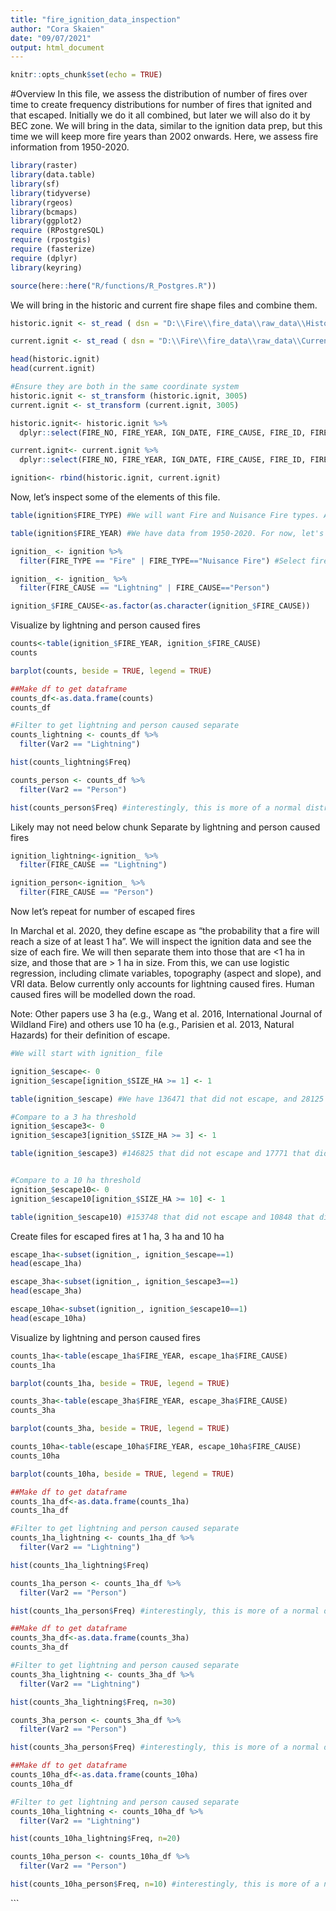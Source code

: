 ```yaml
---
title: "fire_ignition_data_inspection"
author: "Cora Skaien"
date: "09/07/2021"
output: html_document
---
```


```r
knitr::opts_chunk$set(echo = TRUE)
```

#Overview
In this file, we assess the distribution of number of fires over time to create frequency distributions for number of fires that ignited and that escaped. Initially we do it all combined, but later we will also do it by BEC zone. We will bring in the data, similar to the ignition data prep, but this time we will keep more fire years than 2002 onwards. Here, we assess fire information from 1950-2020.

```r

library(raster)
library(data.table)
library(sf)
library(tidyverse)
library(rgeos)
library(bcmaps)
library(ggplot2)
require (RPostgreSQL)
require (rpostgis)
require (fasterize)
require (dplyr)
library(keyring)

source(here::here("R/functions/R_Postgres.R"))
```

We will bring in the historic and current fire shape files and combine them.

```r

historic.ignit <- st_read ( dsn = "D:\\Fire\\fire_data\\raw_data\\Historical_Fire_Ignition_point_locations\\PROT_HISTORICAL_INCIDENTS_SP\\H_FIRE_PNT_point.shp", stringsAsFactors = T)

current.ignit <- st_read ( dsn = "D:\\Fire\\fire_data\\raw_data\\Current_Fire_Ignition_point_locations\\PROT_CURRENT_FIRE_PNTS_SP\\C_FIRE_PNT_point.shp", stringsAsFactors = T)

head(historic.ignit)
head(current.ignit)

#Ensure they are both in the same coordinate system
historic.ignit <- st_transform (historic.ignit, 3005)
current.ignit <- st_transform (current.ignit, 3005)

historic.ignit<- historic.ignit %>% 
  dplyr::select(FIRE_NO, FIRE_YEAR, IGN_DATE, FIRE_CAUSE, FIRE_ID, FIRE_TYPE, LATITUDE, LONGITUDE, SIZE_HA, geometry)

current.ignit<- current.ignit %>% 
  dplyr::select(FIRE_NO, FIRE_YEAR, IGN_DATE, FIRE_CAUSE, FIRE_ID, FIRE_TYPE, LATITUDE, LONGITUDE, SIZE_HA, geometry)

ignition<- rbind(historic.ignit, current.ignit)
```

Now, let's inspect some of the elements of this file.

```r
table(ignition$FIRE_TYPE) #We will want Fire and Nuisance Fire types. Admittedly, I am unsure what some of these other ones are.

table(ignition$FIRE_YEAR) #We have data from 1950-2020. For now, let's keep all of them in. We will assess if there are obvious trends over time that may suggest detection bias and not just different numbers of fires.

ignition_ <- ignition %>% 
  filter(FIRE_TYPE == "Fire" | FIRE_TYPE=="Nuisance Fire") #Select fire type for ones desired

ignition_ <- ignition_ %>% 
  filter(FIRE_CAUSE == "Lightning" | FIRE_CAUSE=="Person")

ignition_$FIRE_CAUSE<-as.factor(as.character(ignition_$FIRE_CAUSE))


```

Visualize by lightning and person caused fires

```r
counts<-table(ignition_$FIRE_YEAR, ignition_$FIRE_CAUSE)
counts

barplot(counts, beside = TRUE, legend = TRUE)
```


```r
##Make df to get dataframe
counts_df<-as.data.frame(counts)
counts_df

#Filter to get lightning and person caused separate
counts_lightning <- counts_df %>% 
  filter(Var2 == "Lightning")

hist(counts_lightning$Freq)

counts_person <- counts_df %>% 
  filter(Var2 == "Person")

hist(counts_person$Freq) #interestingly, this is more of a normal distribution than Poisson-like. 
```



 Likely may not need below chunk
Separate by lightning and person caused fires
```r
ignition_lightning<-ignition_ %>% 
  filter(FIRE_CAUSE == "Lightning")

ignition_person<-ignition_ %>% 
  filter(FIRE_CAUSE == "Person")


```

Now let's repeat for number of escaped fires

In Marchal et al. 2020, they define escape as "the probability that a fire will reach a size of at least 1 ha". We will inspect the ignition data and see the size of each fire. We will then separate them into those that are <1 ha in size, and those that are > 1 ha in size. From this, we can use logistic regression, including climate variables, topography (aspect and slope), and VRI data. Below currently only accounts for lightning caused fires. Human caused fires will be modelled down the road.

Note: Other papers use 3 ha (e.g., Wang et al. 2016, International Journal of Wildland Fire) and others use 10 ha (e.g., Parisien et al. 2013, Natural Hazards) for their definition of escape.

```r
#We will start with ignition_ file

ignition_$escape<- 0
ignition_$escape[ignition_$SIZE_HA >= 1] <- 1

table(ignition_$escape) #We have 136471 that did not escape, and 28125 that did escape.

#Compare to a 3 ha threshold
ignition_$escape3<- 0
ignition_$escape3[ignition_$SIZE_HA >= 3] <- 1

table(ignition_$escape3) #146825 that did not escape and 17771 that did.


#Compare to a 10 ha threshold
ignition_$escape10<- 0
ignition_$escape10[ignition_$SIZE_HA >= 10] <- 1

table(ignition_$escape10) #153748 that did not escape and 10848 that did.

```
Create files for escaped fires at 1 ha, 3 ha and 10 ha
```r
escape_1ha<-subset(ignition_, ignition_$escape==1)
head(escape_1ha)

escape_3ha<-subset(ignition_, ignition_$escape3==1)
head(escape_3ha)

escape_10ha<-subset(ignition_, ignition_$escape10==1)
head(escape_10ha)

```

Visualize by lightning and person caused fires

```r
counts_1ha<-table(escape_1ha$FIRE_YEAR, escape_1ha$FIRE_CAUSE)
counts_1ha

barplot(counts_1ha, beside = TRUE, legend = TRUE)
```
```r
counts_3ha<-table(escape_3ha$FIRE_YEAR, escape_3ha$FIRE_CAUSE)
counts_3ha

barplot(counts_3ha, beside = TRUE, legend = TRUE)
```

```r
counts_10ha<-table(escape_10ha$FIRE_YEAR, escape_10ha$FIRE_CAUSE)
counts_10ha

barplot(counts_10ha, beside = TRUE, legend = TRUE)
```


```r
##Make df to get dataframe
counts_1ha_df<-as.data.frame(counts_1ha)
counts_1ha_df

#Filter to get lightning and person caused separate
counts_1ha_lightning <- counts_1ha_df %>% 
  filter(Var2 == "Lightning")

hist(counts_1ha_lightning$Freq)

counts_1ha_person <- counts_1ha_df %>% 
  filter(Var2 == "Person")

hist(counts_1ha_person$Freq) #interestingly, this is more of a normal distribution than Poisson-like. 
```


```r
##Make df to get dataframe
counts_3ha_df<-as.data.frame(counts_3ha)
counts_3ha_df

#Filter to get lightning and person caused separate
counts_3ha_lightning <- counts_3ha_df %>% 
  filter(Var2 == "Lightning")

hist(counts_3ha_lightning$Freq, n=30)

counts_3ha_person <- counts_3ha_df %>% 
  filter(Var2 == "Person")

hist(counts_3ha_person$Freq) #interestingly, this is more of a normal distribution than Poisson-like. 
```


```r
##Make df to get dataframe
counts_10ha_df<-as.data.frame(counts_10ha)
counts_10ha_df

#Filter to get lightning and person caused separate
counts_10ha_lightning <- counts_10ha_df %>% 
  filter(Var2 == "Lightning")

hist(counts_10ha_lightning$Freq, n=20)

counts_10ha_person <- counts_10ha_df %>% 
  filter(Var2 == "Person")

hist(counts_10ha_person$Freq, n=10) #interestingly, this is more of a normal distribution than Poisson-like. 
```
```

